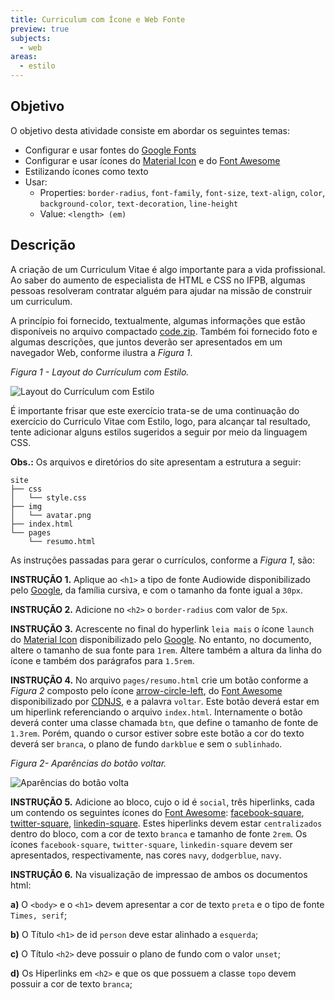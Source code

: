 ```yaml
---
title: Curriculum com Ícone e Web Fonte
preview: true
subjects:
  - web
areas:
  - estilo
---
```



## Objetivo

O objetivo desta atividade consiste em abordar os seguintes temas:

- Configurar e usar fontes do [Google Fonts](https://fonts.google.com/)
- Configurar e usar ícones do [Material Icon](https://material.io/icons/) e do [Font Awesome](http://fontawesome.io/)
- Estilizando ícones como texto
- Usar:
  - Properties: `border-radius`, `font-family`, `font-size`, `text-align`, `color`, `background-color`, `text-decoration`, `line-height`
  - Value: `<length> (em)`

## Descrição

A criação de um Curriculum Vitae é algo importante para a vida profissional. Ao saber do aumento de especialista de HTML e CSS no IFPB, algumas pessoas resolveram contratar alguém para ajudar na missão de construir um curriculum.

A princípio foi fornecido, textualmente, algumas informações que estão disponíveis no arquivo compactado [code.zip](https://download-directory.github.io/?url=https://github.com/ifpb/exercises/tree/main/src/pages/exercises/web-markup-curriculum-icon/_codes/html/code/). Também foi fornecido foto e algumas descrições, que juntos deverão ser apresentados em um navegador Web, conforme ilustra a _Figura 1_.

_Figura 1 - Layout do Currículum com Estilo._

<Image src={screen} alt="Layout do Currículum com Estilo" class="border p-4" />

É importante frisar que este exercício trata-se de uma continuação do exercício do Curriculo Vitae com Estilo, logo, para alcançar tal resultado, tente adicionar alguns estilos sugeridos a seguir por meio da linguagem CSS.

**Obs.:** Os arquivos e diretórios do site apresentam a estrutura a seguir:

```
site
├── css
│   └── style.css
├── img
│   └── avatar.png
├── index.html
└── pages
    └── resumo.html
```

As instruções passadas para gerar o currículos, conforme a _Figura 1_, são:

**INSTRUÇÃO 1.** Aplique ao `<h1>` a tipo de fonte Audiowide disponibilizado pelo [Google](https://fonts.googleapis.com/css?family=Audiowide), da família cursiva, e com o tamanho da fonte igual a `30px`.

**INSTRUÇÃO 2.** Adicione no `<h2>` o `border-radius` com valor de `5px`.

**INSTRUÇÃO 3.** Acrescente no final do hyperlink `leia mais` o ícone `launch` do [Material Icon](https://material.io/icons/) disponibilizado pelo [Google](<](https://fonts.googleapis.com/icon?family=Material+Icons)>). No entanto, no documento, altere o tamanho de sua fonte para `1rem`. Altere também a altura da linha do ícone e também dos parágrafos para `1.5rem`.

**INSTRUÇÃO 4.** No arquivo `pages/resumo.html` crie um botão conforme a _Figura 2_ composto pelo ícone [arrow-circle-left](https://fontawesome.com/icons/arrow-circle-left?style=solid), do [Font Awesome](http://fontawesome.io/) disponibilizado por [CDNJS](https://cdnjs.cloudflare.com/ajax/libs/font-awesome/5.14.0/css/fontawesome.min.css), e a palavra `voltar`. Este botão deverá estar em um hiperlink referenciando o arquivo `index.html`. Internamente o botão deverá conter uma classe chamada `btn`, que define o tamanho de fonte de `1.3rem`. Porém, quando o cursor estiver sobre este botão a cor do texto deverá ser `branca`, o plano de fundo `darkblue` e sem o `sublinhado`.

_Figura 2- Aparências do botão voltar._

<Image src={button} alt="Aparências do botão volta" class="border p-4" />

**INSTRUÇÃO 5.** Adicione ao bloco, cujo o id é `social`, três hiperlinks, cada um contendo os seguintes ícones do [Font Awesome](http://fontawesome.io/): [facebook-square](https://fontawesome.com/icons/facebook-square?style=brands), [twitter-square](https://fontawesome.com/icons/twitter-square?style=brands), [linkedin-square](https://fontawesome.com/icons/linkedin?style=brands). Estes hiperlinks devem estar `centralizados` dentro do bloco, com a cor de texto `branca` e tamanho de fonte `2rem`. Os ícones `facebook-square`, `twitter-square`, `linkedin-square` devem ser apresentados, respectivamente, nas cores `navy`, `dodgerblue`, `navy`.

**INSTRUÇÃO 6.** Na visualização de impressao de ambos os documentos html:

**a)** O `<body>` e o `<h1>` devem apresentar a cor de texto `preta` e o tipo de fonte `Times, serif`;

**b)** O Título `<h1>` de id `person` deve estar alinhado a `esquerda`;

**c)** O Título `<h2>` deve possuir o plano de fundo com o valor `unset`;

**d)** Os Hiperlinks em `<h2>` e que os que possuem a classe `topo` devem possuir a cor de texto `branca`;
